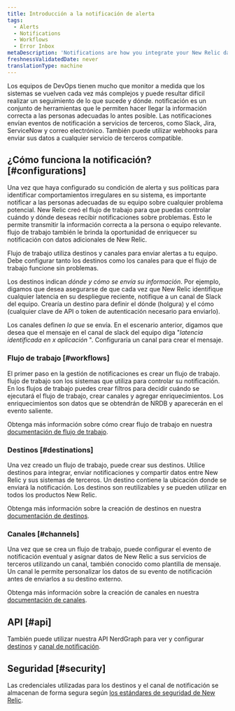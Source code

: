 ```yaml
---
title: Introducción a la notificación de alerta
tags:
  - Alerts
  - Notifications
  - Workflows
  - Error Inbox
metaDescription: 'Notifications are how you integrate your New Relic data with third-party services, such as Slack, Email, Jira, and ServiceNow.'
freshnessValidatedDate: never
translationType: machine
---
```


Los equipos de DevOps tienen mucho que monitor a medida que los sistemas se vuelven cada vez más complejos y puede resultar difícil realizar un seguimiento de lo que sucede y dónde. notificación es un conjunto de herramientas que le permiten hacer llegar la información correcta a las personas adecuadas lo antes posible. Las notificaciones envían eventos de notificación a servicios de terceros, como Slack, Jira, ServiceNow y correo electrónico. También puede utilizar webhooks para enviar sus datos a cualquier servicio de terceros compatible.

## ¿Cómo funciona la notificación? [#configurations]

Una vez que haya configurado su condición de alerta y sus políticas para identificar comportamientos irregulares en su sistema, es importante notificar a las personas adecuadas de su equipo sobre cualquier problema potencial. New Relic creó el flujo de trabajo para que puedas controlar cuándo y dónde deseas recibir notificaciones sobre problemas. Esto le permite transmitir la información correcta a la persona o equipo relevante. flujo de trabajo también le brinda la oportunidad de enriquecer su notificación con datos adicionales de New Relic.

Flujo de trabajo utiliza destinos y canales para enviar alertas a tu equipo. Debe configurar tanto los destinos como los canales para que el flujo de trabajo funcione sin problemas.

Los destinos indican _dónde y cómo se envía su información_. Por ejemplo, digamos que desea asegurarse de que cada vez que New Relic identifique cualquier latencia en su despliegue reciente, notifique a un canal de Slack del equipo. Crearía un destino para definir el dónde (holgura) y el cómo (cualquier clave de API o token de autenticación necesario para enviarlo).

Los canales definen _lo que_ se envía. En el escenario anterior, digamos que desea que el mensaje en el canal de slack del equipo diga "_latencia identificada en x aplicación_ ". Configuraría un canal para crear el mensaje.

### Flujo de trabajo [#workflows]

El primer paso en la gestión de notificaciones es crear un flujo de trabajo. flujo de trabajo son los sistemas que utiliza para controlar su notificación. En los flujos de trabajo puedes crear filtros para decidir cuándo se ejecutará el flujo de trabajo, crear canales y agregar enriquecimientos. Los enriquecimientos son datos que se obtendrán de NRDB y aparecerán en el evento saliente.

Obtenga más información sobre cómo crear flujo de trabajo en nuestra [documentación de flujo de trabajo](/docs/alerts-applied-intelligence/applied-intelligence/incident-workflows/incident-workflows/).

### Destinos [#destinations]

Una vez creado un flujo de trabajo, puede crear sus destinos. Utilice destinos para integrar, enviar notificaciones y compartir datos entre New Relic y sus sistemas de terceros. Un destino contiene la ubicación donde se enviará la notificación. Los destinos son reutilizables y se pueden utilizar en todos los productos New Relic.

Obtenga más información sobre la creación de destinos en nuestra [documentación de destinos](/docs/alerts-applied-intelligence/notifications/destinations/).

### Canales [#channels]

Una vez que se crea un flujo de trabajo, puede configurar el evento de notificación eventual y asignar datos de New Relic a sus servicios de terceros utilizando un canal, también conocido como plantilla de mensaje. Un canal le permite personalizar los datos de su evento de notificación antes de enviarlos a su destino externo.

Obtenga más información sobre la creación de canales en nuestra [documentación de canales](/docs/alerts-applied-intelligence/notifications/message-templates/).

## API [#api]

También puede utilizar nuestra API NerdGraph para ver y configurar [destinos](/docs/apis/nerdgraph/examples/nerdgraph-api-notifications-destinations) y [canal de notificación](/docs/apis/nerdgraph/examples/nerdgraph-api-notifications-channels).

## Seguridad [#security]

Las credenciales utilizadas para los destinos y el canal de notificación se almacenan de forma segura según [los estándares de seguridad de New Relic](/docs/security/security-privacy/compliance/data-encryption).
